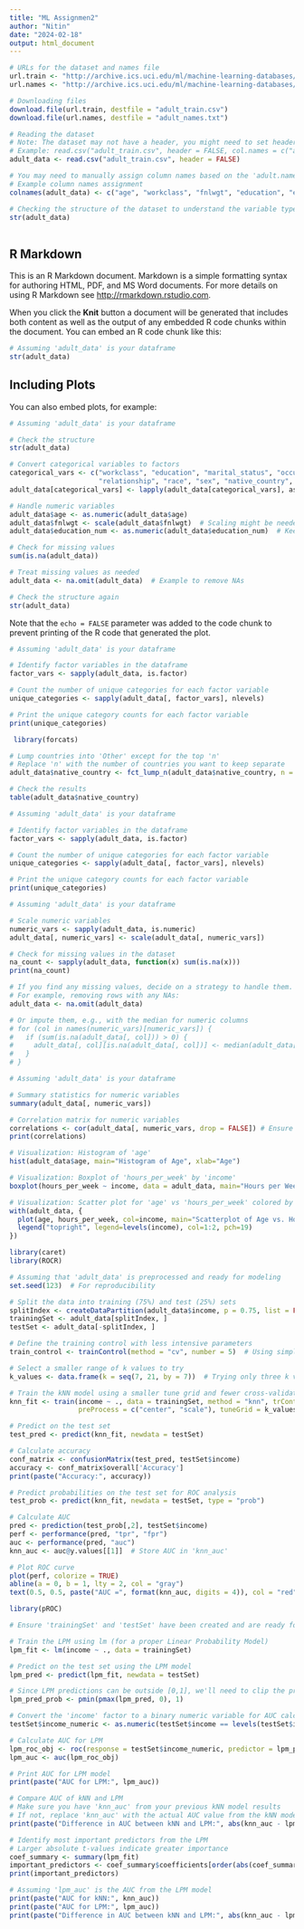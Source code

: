 ```yaml
---
title: "ML Assignmen2"
author: "Nitin"
date: "2024-02-18"
output: html_document
---
```


```r

# URLs for the dataset and names file
url.train <- "http://archive.ics.uci.edu/ml/machine-learning-databases/adult/adult.data"
url.names <- "http://archive.ics.uci.edu/ml/machine-learning-databases/adult/adult.names"

# Downloading files
download.file(url.train, destfile = "adult_train.csv")
download.file(url.names, destfile = "adult_names.txt")

# Reading the dataset
# Note: The dataset may not have a header, you might need to set header = FALSE and manually set the column names
# Example: read.csv("adult_train.csv", header = FALSE, col.names = c("age", "workclass", ...))
adult_data <- read.csv("adult_train.csv", header = FALSE)

# You may need to manually assign column names based on the 'adult.names' file or any given instructions
# Example column names assignment
colnames(adult_data) <- c("age", "workclass", "fnlwgt", "education", "education_num", "marital_status", "occupation", "relationship", "race", "sex", "capital_gain", "capital_loss", "hours_per_week", "native_country", "income")

# Checking the structure of the dataset to understand the variable types
str(adult_data)
 
```

## R Markdown

This is an R Markdown document. Markdown is a simple formatting syntax for authoring HTML, PDF, and MS Word documents. For more details on using R Markdown see <http://rmarkdown.rstudio.com>.

When you click the **Knit** button a document will be generated that includes both content as well as the output of any embedded R code chunks within the document. You can embed an R code chunk like this:

```r
# Assuming 'adult_data' is your dataframe
str(adult_data)
```

## Including Plots

You can also embed plots, for example:

```r
# Assuming 'adult_data' is your dataframe

# Check the structure
str(adult_data)

# Convert categorical variables to factors
categorical_vars <- c("workclass", "education", "marital_status", "occupation",
                      "relationship", "race", "sex", "native_country", "income")
adult_data[categorical_vars] <- lapply(adult_data[categorical_vars], as.factor)

# Handle numeric variables
adult_data$age <- as.numeric(adult_data$age)
adult_data$fnlwgt <- scale(adult_data$fnlwgt)  # Scaling might be needed
adult_data$education_num <- as.numeric(adult_data$education_num)  # Keep as numeric

# Check for missing values
sum(is.na(adult_data))

# Treat missing values as needed
adult_data <- na.omit(adult_data)  # Example to remove NAs

# Check the structure again
str(adult_data)

```

Note that the `echo = FALSE` parameter was added to the code chunk to prevent printing of the R code that generated the plot.

```r
# Assuming 'adult_data' is your dataframe

# Identify factor variables in the dataframe
factor_vars <- sapply(adult_data, is.factor)

# Count the number of unique categories for each factor variable
unique_categories <- sapply(adult_data[, factor_vars], nlevels)

# Print the unique category counts for each factor variable
print(unique_categories)


```



```r
 library(forcats)

# Lump countries into 'Other' except for the top 'n'
# Replace 'n' with the number of countries you want to keep separate
adult_data$native_country <- fct_lump_n(adult_data$native_country, n = 5)

# Check the results
table(adult_data$native_country)

```

```r
# Assuming 'adult_data' is your dataframe

# Identify factor variables in the dataframe
factor_vars <- sapply(adult_data, is.factor)

# Count the number of unique categories for each factor variable
unique_categories <- sapply(adult_data[, factor_vars], nlevels)

# Print the unique category counts for each factor variable
print(unique_categories)
```

```r
# Assuming 'adult_data' is your dataframe

# Scale numeric variables
numeric_vars <- sapply(adult_data, is.numeric)
adult_data[, numeric_vars] <- scale(adult_data[, numeric_vars])

# Check for missing values in the dataset
na_count <- sapply(adult_data, function(x) sum(is.na(x)))
print(na_count)

# If you find any missing values, decide on a strategy to handle them.
# For example, removing rows with any NAs:
adult_data <- na.omit(adult_data)

# Or impute them, e.g., with the median for numeric columns
# for (col in names(numeric_vars)[numeric_vars]) {
#   if (sum(is.na(adult_data[, col])) > 0) {
#     adult_data[, col][is.na(adult_data[, col])] <- median(adult_data[, col], na.rm = TRUE)
#   }
# }

```

```r
# Assuming 'adult_data' is your dataframe

# Summary statistics for numeric variables
summary(adult_data[, numeric_vars])

# Correlation matrix for numeric variables
correlations <- cor(adult_data[, numeric_vars, drop = FALSE]) # Ensure result is a matrix even if there's only one numeric variable
print(correlations)

# Visualization: Histogram of 'age'
hist(adult_data$age, main="Histogram of Age", xlab="Age")

# Visualization: Boxplot of 'hours_per_week' by 'income'
boxplot(hours_per_week ~ income, data = adult_data, main="Hours per Week by Income", ylab="Hours per Week")

# Visualization: Scatter plot for 'age' vs 'hours_per_week' colored by 'income'
with(adult_data, {
  plot(age, hours_per_week, col=income, main="Scatterplot of Age vs. Hours per Week", xlab="Age", ylab="Hours per Week", pch=19)
  legend("topright", legend=levels(income), col=1:2, pch=19)
})

```



```r
library(caret)
library(ROCR)

# Assuming that 'adult_data' is preprocessed and ready for modeling
set.seed(123)  # For reproducibility

# Split the data into training (75%) and test (25%) sets
splitIndex <- createDataPartition(adult_data$income, p = 0.75, list = FALSE)
trainingSet <- adult_data[splitIndex, ]
testSet <- adult_data[-splitIndex, ]

# Define the training control with less intensive parameters
train_control <- trainControl(method = "cv", number = 5)  # Using simple cross-validation

# Select a smaller range of k values to try
k_values <- data.frame(k = seq(7, 21, by = 7))  # Trying only three k values

# Train the kNN model using a smaller tune grid and fewer cross-validation folds
knn_fit <- train(income ~ ., data = trainingSet, method = "knn", trControl = train_control,
                 preProcess = c("center", "scale"), tuneGrid = k_values)

# Predict on the test set
test_pred <- predict(knn_fit, newdata = testSet)

# Calculate accuracy
conf_matrix <- confusionMatrix(test_pred, testSet$income)
accuracy <- conf_matrix$overall['Accuracy']
print(paste("Accuracy:", accuracy))

# Predict probabilities on the test set for ROC analysis
test_prob <- predict(knn_fit, newdata = testSet, type = "prob")

# Calculate AUC
pred <- prediction(test_prob[,2], testSet$income)
perf <- performance(pred, "tpr", "fpr")
auc <- performance(pred, "auc")
knn_auc <- auc@y.values[[1]]  # Store AUC in 'knn_auc'

# Plot ROC curve
plot(perf, colorize = TRUE)
abline(a = 0, b = 1, lty = 2, col = "gray")
text(0.5, 0.5, paste("AUC =", format(knn_auc, digits = 4)), col = "red")

```

```r
library(pROC)

# Ensure 'trainingSet' and 'testSet' have been created and are ready for modeling

# Train the LPM using lm (for a proper Linear Probability Model)
lpm_fit <- lm(income ~ ., data = trainingSet)

# Predict on the test set using the LPM model
lpm_pred <- predict(lpm_fit, newdata = testSet)

# Since LPM predictions can be outside [0,1], we'll need to clip the predictions to this range
lpm_pred_prob <- pmin(pmax(lpm_pred, 0), 1)

# Convert the 'income' factor to a binary numeric variable for AUC calculation
testSet$income_numeric <- as.numeric(testSet$income == levels(testSet$income)[2])

# Calculate AUC for LPM
lpm_roc_obj <- roc(response = testSet$income_numeric, predictor = lpm_pred_prob)
lpm_auc <- auc(lpm_roc_obj)

# Print AUC for LPM model
print(paste("AUC for LPM:", lpm_auc))

# Compare AUC of kNN and LPM
# Make sure you have 'knn_auc' from your previous kNN model results
# If not, replace 'knn_auc' with the actual AUC value from the kNN model
print(paste("Difference in AUC between kNN and LPM:", abs(knn_auc - lpm_auc)))

# Identify most important predictors from the LPM
# Larger absolute t-values indicate greater importance
coef_summary <- summary(lpm_fit)
important_predictors <- coef_summary$coefficients[order(abs(coef_summary$coefficients[, "t value"]), decreasing = TRUE), ]
print(important_predictors)

```

```r
# Assuming 'lpm_auc' is the AUC from the LPM model
print(paste("AUC for kNN:", knn_auc))
print(paste("AUC for LPM:", lpm_auc))
print(paste("Difference in AUC between kNN and LPM:", abs(knn_auc - lpm_auc)))

```

